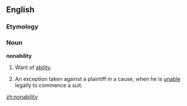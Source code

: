 ==English==
===Etymology===
{{prefix|non|ability}}

===Noun===
'''nonability'''

# Want of [[ability]].
# {{legal}} An exception taken against a plaintiff in a cause, when he is [[unable]] legally to commence a suit.

[[zh:nonability]]